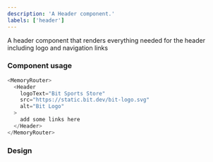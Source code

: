 ```yaml
---
description: 'A Header component.'
labels: ['header']
---
```



A header component that renders everything needed for the header including logo and navigation links

### Component usage

```js live
<MemoryRouter>
  <Header
    logoText="Bit Sports Store"
    src="https://static.bit.dev/bit-logo.svg"
    alt="Bit Logo"
  >
    add some links here
  </Header>
</MemoryRouter>
```

### Design

<FigmaEmbed src="https://www.figma.com/embed?embed_host=share&url=https%3A%2F%2Fwww.figma.com%2Ffile%2FYOdxHWPVnxBcTAYw0zPyXf%2Fstore%3Fnode-id%3D3%253A856" />
